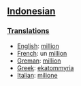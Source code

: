 ==[[Indonesian]]==

===[[Translations]]===

*[[English]]: [[million]]
*[[French]]: un [[million]]
*[[Greman]]: [[million]]
*[[Greek]]: [[ekatommyria]]
*[[Italian]]: [[milione]]